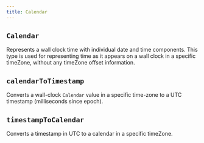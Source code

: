 ```yaml
---
title: Calendar
---
```


## `Calendar`

Represents a wall clock time with individual date and time components.
This type is used for representing time as it appears on a wall clock
in a specific timeZone, without any timeZone offset information.

<CodeExample file="reference/calendar/Calendar.ts" title="Calendar" />

## `calendarToTimestamp`

Converts a wall-clock `Calendar` value in a specific time-zone to a UTC timestamp (milliseconds since epoch).

<CodeExample file="reference/calendar/calendarToTimestamp.ts" title="calendarToTimestamp" />

## `timestampToCalendar`

Converts a timestamp in UTC to a calendar in a specific timeZone.

<CodeExample file="reference/calendar/timestampToCalendar.ts" title="timestampToCalendar" />
